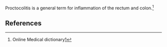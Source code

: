 {{uncategorized|date=December 2007}}

{{deadend|date=December 2007}}

Proctocolitis is a general term for inflammation of the rectum and colon.<ref>Online Medical dictionary[http://cancerweb.ncl.ac.uk/cgi-bin/omd?proctocolitis]</ref>

==References==  
{{reflist}}
